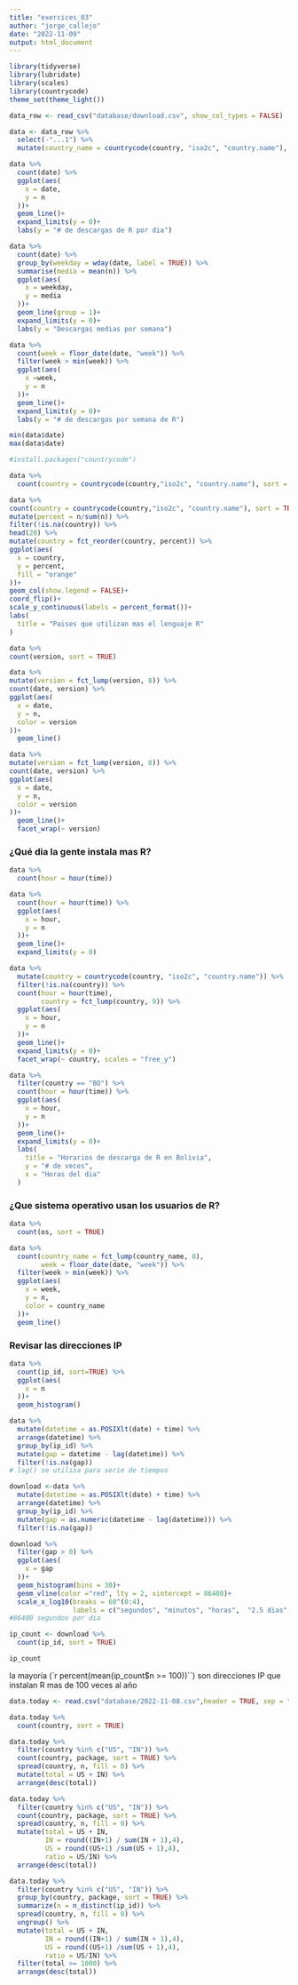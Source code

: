 ```yaml
---
title: "exercices_03"
author: "jorge_callejo"
date: "2022-11-09"
output: html_document
---
```



```r
library(tidyverse)
library(lubridate)
library(scales)
library(countrycode)
theme_set(theme_light())
```


```r
data_row <- read_csv("database/download.csv", show_col_types = FALSE)

```

```r
data <- data_row %>%
  select(-"...1") %>% 
  mutate(country_name = countrycode(country, "iso2c", "country.name"), sort = TRUE)
```
 
```r
data %>% 
  count(date) %>% 
  ggplot(aes(
    x = date,
    y = n
  ))+
  geom_line()+
  expand_limits(y = 0)+
  labs(y = "# de descargas de R por dia")
```

```r
data %>% 
  count(date) %>% 
  group_by(weekday = wday(date, label = TRUE)) %>% 
  summarise(media = mean(n)) %>% 
  ggplot(aes(
    x = weekday,
    y = media
  ))+
  geom_line(group = 1)+
  expand_limits(y = 0)+
  labs(y = "Descargas medias por semana")
```

```r
data %>% 
  count(week = floor_date(date, "week")) %>% 
  filter(week > min(week)) %>% 
  ggplot(aes(
    x =week,
    y = n
  ))+
  geom_line()+
  expand_limits(y = 0)+
  labs(y = "# de descargas por semana de R")
```



```r
min(data$date)
max(data$date)
```

```r
#install.packages("countrycode")

data %>% 
  count(country = countrycode(country,"iso2c", "country.name"), sort = TRUE)
```


```r
data %>% 
count(country = countrycode(country,"iso2c", "country.name"), sort = TRUE) %>% 
mutate(percent = n/sum(n)) %>% 
filter(!is.na(country)) %>% 
head(20) %>% 
mutate(country = fct_reorder(country, percent)) %>% 
ggplot(aes(
  x = country,
  y = percent,
  fill = "orange"
))+
geom_col(show.legend = FALSE)+
coord_flip()+
scale_y_continuous(labels = percent_format())+
labs(
  title = "Paises que utilizan mas el lenguaje R"
)
```

```r
data %>% 
count(version, sort = TRUE)
```
```r
data %>% 
mutate(version = fct_lump(version, 8)) %>% 
count(date, version) %>% 
ggplot(aes(
  x = date,
  y = n, 
  color = version
))+
  geom_line()

```

```r
data %>% 
mutate(version = fct_lump(version, 8)) %>% 
count(date, version) %>% 
ggplot(aes(
  x = date,
  y = n, 
  color = version
))+
  geom_line()+
  facet_wrap(~ version)
```

### ¿Qué dia la gente instala mas R?

```r
data %>% 
  count(hour = hour(time))
```
```r
data %>% 
  count(hour = hour(time)) %>% 
  ggplot(aes(
    x = hour,
    y = n
  ))+
  geom_line()+
  expand_limits(y = 0)
```

```r
data %>% 
  mutate(country = countrycode(country, "iso2c", "country.name")) %>% 
  filter(!is.na(country)) %>% 
  count(hour = hour(time),
        country = fct_lump(country, 9)) %>% 
  ggplot(aes(
    x = hour,
    y = n
  ))+
  geom_line()+
  expand_limits(y = 0)+
  facet_wrap(~ country, scales = "free_y")

```

```r
data %>% 
  filter(country == "BO") %>% 
  count(hour = hour(time)) %>% 
  ggplot(aes(
    x = hour,
    y = n
  ))+
  geom_line()+
  expand_limits(y = 0)+
  labs(
    title = "Horarios de descarga de R en Bolivia",
    y = "# de veces",
    x = "Horas del dia"
  )
```

### ¿Que sistema operativo usan los usuarios de R?

```r
data %>% 
  count(os, sort = TRUE)
```

```r
data %>% 
  count(country_name = fct_lump(country_name, 8),
        week = floor_date(date, "week")) %>% 
  filter(week > min(week)) %>% 
  ggplot(aes(
    x = week,
    y = n,
    color = country_name
  ))+
  geom_line()
```

### Revisar las direcciones IP

```r
data %>% 
  count(ip_id, sort=TRUE) %>% 
  ggplot(aes(
    x = n
  ))+
  geom_histogram()
```

```r
data %>% 
  mutate(datetime = as.POSIXlt(date) + time) %>% 
  arrange(datetime) %>% 
  group_by(ip_id) %>% 
  mutate(gap = datetime - lag(datetime)) %>% 
  filter(!is.na(gap))
# lag() se utiliza para serie de tiempos
```

```r
download <-data %>% 
  mutate(datetime = as.POSIXlt(date) + time) %>% 
  arrange(datetime) %>% 
  group_by(ip_id) %>% 
  mutate(gap = as.numeric(datetime - lag(datetime))) %>% 
  filter(!is.na(gap))
```

```r
download %>% 
  filter(gap > 0) %>% 
  ggplot(aes(
    x = gap
  ))+
  geom_histogram(bins = 30)+
  geom_vline(color ="red", lty = 2, xintercept = 86400)+
  scale_x_log10(breaks = 60^(0:4),
                labels = c("segundos", "minutos", "horas",  "2.5 dias", "120 dias"))
#86400 segundos por dia
```

```r
ip_count <- download %>% 
  count(ip_id, sort = TRUE)

ip_count
```
la mayoría (`r percent(mean(ip_count$n >= 100))``) son direcciones IP que instalan R mas de 100 veces al año




```r
data.today <- read.csv("database/2022-11-08.csv",header = TRUE, sep = ",")
```


```r
data.today %>% 
  count(country, sort = TRUE)
```

```r
data.today %>% 
  filter(country %in% c("US", "IN")) %>% 
  count(country, package, sort = TRUE) %>% 
  spread(country, n, fill = 0) %>% 
  mutate(total = US + IN) %>% 
  arrange(desc(total))
```

```r
data.today %>% 
  filter(country %in% c("US", "IN")) %>% 
  count(country, package, sort = TRUE) %>% 
  spread(country, n, fill = 0) %>% 
  mutate(total = US + IN,
         IN = round((IN+1) / sum(IN + 1),4),
         US = round((US+1) /sum(US + 1),4),
         ratio = US/IN) %>% 
  arrange(desc(total))
```


```r
data.today %>% 
  filter(country %in% c("US", "IN")) %>% 
  group_by(country, package, sort = TRUE) %>% 
  summarize(n = n_distinct(ip_id)) %>% 
  spread(country, n, fill = 0) %>% 
  ungroup() %>% 
  mutate(total = US + IN,
         IN = round((IN+1) / sum(IN + 1),4),
         US = round((US+1) /sum(US + 1),4),
         ratio = US/IN) %>% 
  filter(total >= 1000) %>% 
  arrange(desc(total))
```




















